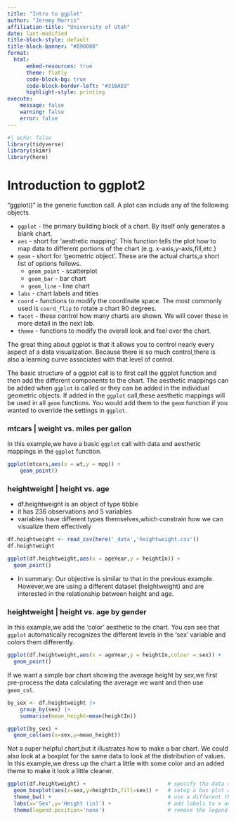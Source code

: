 ```yaml
---
title: "Intro to ggplot"
author: "Jeremy Morris"
affiliation-title: "University of Utah"
date: last-modified
title-block-style: default
title-block-banner: "#890000"
format: 
  html:
      embed-resources: true
      theme: flatly
      code-block-bg: true
      code-block-border-left: "#31BAE9"
      highlight-style: printing
execute:
    message: false
    warning: false
    error: false
---
```


```r
#| echo: false
library(tidyverse)
library(skimr)
library(here)
```

# Introduction to ggplot2

“ggplot()” is the generic function call. A plot can include any of the following objects.

* `ggplot` - the primary building block of a chart. By itself only generates a blank chart.
* `aes` - short for 'aesthetic mapping'. This function tells the plot how to map data to different portions of the chart (e.g. x-axis,y-axis,fill,etc.)
* `geom` - short for 'geometric object'. These are the actual charts,a short list of options follows.
    * `geom_point` - scatterplot
    * `geom_bar` - bar chart
    * `geom_line` - line chart
* `labs` - chart labels and titles
* `coord` - functions to modify the coordinate space. The most commonly used is `coord_flip` to rotate a chart 90 degrees.
* `facet` - these control how many charts are shown. We will cover these in more detail in the next lab.
* `theme` - functions to modify the overall look and feel over the chart.

The great thing about ggplot is that it allows you to control nearly every aspect of a data visualization. Because there is so much control,there is also a learning curve associated with that level of control.

The basic structure of a ggplot call is to first call the ggplot function and then add the different components to the chart. The aesthetic mappings can be added when `ggplot` is called or they can be added in the individual geometric objects. If added in the `ggplot` call,these aesthetic mappings will be used in all `geom` functions. You would add them to the `geom` function if you wanted to override the settings in `ggplot`.


### mtcars | weight vs. miles per gallon

In this example,we have a basic `ggplot` call with data and aesthetic mappings in the `ggplot` function.
```r
ggplot(mtcars,aes(x = wt,y = mpg)) +
    geom_point()
```

### heightweight | height vs. age  
* df.heightweight is an object of type tibble
* it has 236 observations and 5 variables
* variables have different types themselves,which constrain how we can visualize them effectively

```r
df.heightweight <- read_csv(here('_data','heightweight.csv'))
df.heightweight

ggplot(df.heightweight,aes(x = ageYear,y = heightIn)) + 
  geom_point()
```

* In summary: Our objective is similar to that in the previous example.  However,we are using a different dataset (heightweight) and are interested in the relationship between height and age.

### heightweight | height vs. age by gender
In this example,we add the 'color' aesthetic to the chart. You can see that `ggplot` automatically recognizes the different levels in the 'sex' variable and colors them differently.

```r
ggplot(df.heightweight,aes(x = ageYear,y = heightIn,colour = sex)) +  
  geom_point()
```

If we want a simple bar chart showing the average height by sex,we first pre-process the data calculating the average we want and then use `geom_col`.

```r
by_sex <- df.heightweight |> 
	group_by(sex) |> 
	summarise(mean_height=mean(heightIn))

ggplot(by_sex) +
  geom_col(aes(x=sex,y=mean_height))
```

Not a super helpful chart,but it illustrates how to make a bar chart. We could also look at a boxplot for the same data to look at the distribution of values. In this example,we dress up the chart a little with some color and an added theme to make it look a little cleaner.

```r
ggplot(df.heightweight) +                          # specify the data set
  geom_boxplot(aes(x=sex,y=heightIn,fill=sex)) +   # setup a box plot with aesthetic mappings
  theme_bw() +                                     # use a different theme
  labs(x='Sex',y='Height (in)') +                  # add labels to x and y axes
  theme(legend.position='none')                    # remove the legend
```

